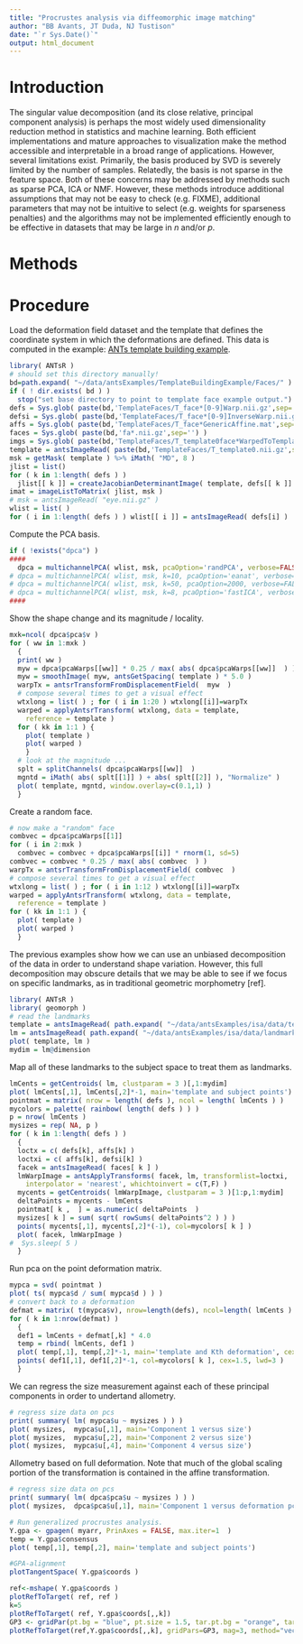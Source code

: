 ```yaml
---
title: "Procrustes analysis via diffeomorphic image matching"
author: "BB Avants, JT Duda, NJ Tustison"
date: "`r Sys.Date()`"
output: html_document
---
```


# Introduction

The singular value decomposition (and its close relative, principal component analysis) is perhaps the most widely used dimensionality reduction method in statistics and machine learning.  Both efficient implementations and mature approaches to visualization make the method accessible and interpretable in a broad range of applications.  However, several limitations exist.  Primarily, the basis produced by SVD is severely limited by the number of samples.  Relatedly, the basis is not sparse in the feature space.  Both of these concerns may be addressed by methods such as sparse PCA, ICA or NMF.  However, these methods introduce additional assumptions that may not be easy to check (e.g. FIXME), additional parameters that may not be intuitive to select (e.g. weights for sparseness penalties) and the algorithms may not be implemented efficiently enough to be effective in datasets that may be large in $n$ and/or $p$.

# Methods

# Procedure 

Load the deformation field dataset and the template that defines the coordinate
system in which the deformations are defined. This data is computed in the example:
[ANTs template building example](https://github.com/ntustison/TemplateBuildingExample).

```r
library( ANTsR )
# should set this directory manually!
bd=path.expand( "~/data/antsExamples/TemplateBuildingExample/Faces/" )
if ( ! dir.exists( bd ) )
  stop("set base directory to point to template face example output.")
defs = Sys.glob( paste(bd,'TemplateFaces/T_face*[0-9]Warp.nii.gz',sep='') )
defsi = Sys.glob( paste(bd,'TemplateFaces/T_face*[0-9]InverseWarp.nii.gz',sep='') )
affs = Sys.glob( paste(bd,'TemplateFaces/T_face*GenericAffine.mat',sep='') )
faces = Sys.glob( paste(bd,'fa*.nii.gz',sep='') )
imgs = Sys.glob( paste(bd,'TemplateFaces/T_template0face*WarpedToTemplate.nii.gz',sep='') )
template = antsImageRead( paste(bd,'TemplateFaces/T_template0.nii.gz',sep='') )
msk = getMask( template ) %>% iMath( "MD", 8 )
jlist = list() 
for ( k in 1:length( defs ) )
  jlist[[ k ]] = createJacobianDeterminantImage( template, defs[[ k ]] )
imat = imageListToMatrix( jlist, msk )
# msk = antsImageRead( "eye.nii.gz" )
wlist = list( )
for ( i in 1:length( defs ) ) wlist[[ i ]] = antsImageRead( defs[i] )
```

Compute the PCA basis.

```r
if ( !exists("dpca") )
####
  dpca = multichannelPCA( wlist, msk, pcaOption='randPCA', verbose=FALSE )
# dpca = multichannelPCA( wlist, msk, k=10, pcaOption='eanat', verbose=TRUE )
# dpca = multichannelPCA( wlist, msk, k=50, pcaOption=2000, verbose=FALSE, auxiliaryModality = imat )
# dpca = multichannelPCA( wlist, msk, k=8, pcaOption='fastICA', verbose=TRUE )
####
```

Show the shape change and its magnitude / locality.

```r
mxk=ncol( dpca$pca$v )
for ( ww in 1:mxk )
  {
  print( ww )
  myw = dpca$pcaWarps[[ww]] * 0.25 / max( abs( dpca$pcaWarps[[ww]]  ) )
  myw = smoothImage( myw, antsGetSpacing( template ) * 5.0 )
  warpTx = antsrTransformFromDisplacementField(  myw  )
  # compose several times to get a visual effect
  wtxlong = list( ) ; for ( i in 1:20 ) wtxlong[[i]]=warpTx
  warped = applyAntsrTransform( wtxlong, data = template,
    reference = template )
  for ( kk in 1:1 ) {
    plot( template )
    plot( warped )
    }
  # look at the magnitude ...
  splt = splitChannels( dpca$pcaWarps[[ww]]  )
  mgntd = iMath( abs( splt[[1]] ) + abs( splt[[2]] ), "Normalize" )
  plot( template, mgntd, window.overlay=c(0.1,1) )
  }
```

Create a random face.

```r
# now make a "random" face
combvec = dpca$pcaWarps[[1]]
for ( i in 2:mxk )
  combvec = combvec + dpca$pcaWarps[[i]] * rnorm(1, sd=5)
combvec = combvec * 0.25 / max( abs( combvec  ) )
warpTx = antsrTransformFromDisplacementField( combvec  )
# compose several times to get a visual effect
wtxlong = list( ) ; for ( i in 1:12 ) wtxlong[[i]]=warpTx
warped = applyAntsrTransform( wtxlong, data = template,
  reference = template )
for ( kk in 1:1 ) {
  plot( template )
  plot( warped )
  }
```



The previous examples show how we can use an unbiased decomposition 
of the data in order to understand shape variation.  However, this 
full decomposition may obscure details that we may be able to see if
we focus on specific landmarks, as in traditional geometric morphometry [ref].


```r
library( ANTsR )
library( geomorph )
# read the landmarks
template = antsImageRead( path.expand( "~/data/antsExamples/isa/data/template.nii.gz" ) )
lm = antsImageRead( path.expand( "~/data/antsExamples/isa/data/landmarks.nii.gz" ) )
plot( template, lm )
mydim = lm@dimension
```


Map all of these landmarks to the subject space to treat them as landmarks.

```r
lmCents = getCentroids( lm, clustparam = 3 )[,1:mydim]
plot( lmCents[,1], lmCents[,2]*-1, main='template and subject points')
pointmat = matrix( nrow = length( defs ), ncol = length( lmCents ) )
mycolors = palette( rainbow( length( defs ) ) )
p = nrow( lmCents )
mysizes = rep( NA, p )
for ( k in 1:length( defs ) )
  {
  loctx = c( defs[k], affs[k] )
  loctxi = c( affs[k], defsi[k] )
  facek = antsImageRead( faces[ k ] )
  lmWarpImage = antsApplyTransforms( facek, lm, transformlist=loctxi, 
    interpolator = 'nearest', whichtoinvert = c(T,F) )
  mycents = getCentroids( lmWarpImage, clustparam = 3 )[1:p,1:mydim]
  deltaPoints = mycents - lmCents
  pointmat[ k ,  ] = as.numeric( deltaPoints  )
  mysizes[ k ] = sum( sqrt( rowSums( deltaPoints^2 ) ) )
  points( mycents[,1], mycents[,2]*(-1), col=mycolors[ k ] )
  plot( facek, lmWarpImage )
#  Sys.sleep( 5 )
  }
```

Run pca on the point deformation matrix.

```r
mypca = svd( pointmat )
plot( ts( mypca$d / sum( mypca$d ) ) )
# convert back to a deformation
defmat = matrix( t(mypca$v), nrow=length(defs), ncol=length( lmCents ) )
for ( k in 1:nrow(defmat) )
  {
  def1 = lmCents + defmat[,k] * 4.0
  temp = rbind( lmCents, def1 )
  plot( temp[,1], temp[,2]*-1, main='template and Kth deformation', cex=1.5, lwd=3 )
  points( def1[,1], def1[,2]*-1, col=mycolors[ k ], cex=1.5, lwd=3 )
  }
```


We can regress the size measurement against each of these principal components 
in order to undertand allometry.

```r
# regress size data on pcs
print( summary( lm( mypca$u ~ mysizes ) ) )
plot( mysizes,  mypca$u[,1], main='Component 1 versus size')
plot( mysizes,  mypca$u[,2], main='Component 2 versus size')
plot( mysizes,  mypca$u[,4], main='Component 4 versus size')
```

Allometry based on full deformation.  Note that much of 
the global scaling portion of the transformation is 
contained in the affine transformation.

```r
# regress size data on pcs
print( summary( lm( dpca$pca$u ~ mysizes ) ) )
plot( mysizes,  dpca$pca$u[,1], main='Component 1 versus deformation pca')
```


```r
# Run generalized procrustes analysis.
Y.gpa <- gpagen( myarr, PrinAxes = FALSE, max.iter=1  )
temp = Y.gpa$consensus
plot( temp[,1], temp[,2], main='template and subject points')
```


```r
#GPA-alignment
plotTangentSpace( Y.gpa$coords )
```


```r
ref<-mshape( Y.gpa$coords )
plotRefToTarget( ref, ref )
k=5
plotRefToTarget( ref, Y.gpa$coords[,,k])
GP3 <- gridPar(pt.bg = "blue", pt.size = 1.5, tar.pt.bg = "orange", tar.pt.size = 1)
plotRefToTarget(ref,Y.gpa$coords[,,k], gridPars=GP3, mag=3, method="vector")
```
